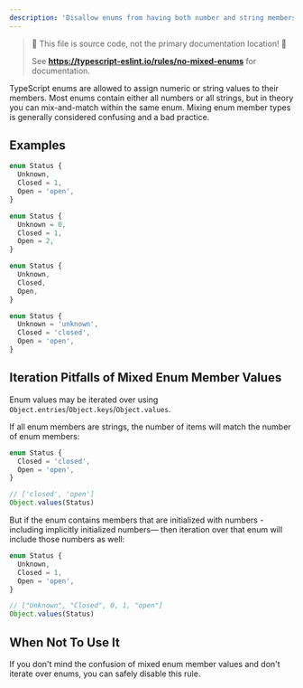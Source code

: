 ```yaml
---
description: 'Disallow enums from having both number and string members.'
---
```



> 🛑 This file is source code, not the primary documentation location! 🛑
>
> See **https://typescript-eslint.io/rules/no-mixed-enums** for documentation.

TypeScript enums are allowed to assign numeric or string values to their members.
Most enums contain either all numbers or all strings, but in theory you can mix-and-match within the same enum.
Mixing enum member types is generally considered confusing and a bad practice.

## Examples

<Tabs>
<TabItem value="❌ Incorrect">

```ts
enum Status {
  Unknown,
  Closed = 1,
  Open = 'open',
}
```

</TabItem>
<TabItem value="✅ Correct (Explicit Numbers)">

```ts
enum Status {
  Unknown = 0,
  Closed = 1,
  Open = 2,
}
```

</TabItem>
<TabItem value="✅ Correct (Implicit Numbers)">

```ts
enum Status {
  Unknown,
  Closed,
  Open,
}
```

</TabItem>
<TabItem value="✅ Correct (Strings)">

```ts
enum Status {
  Unknown = 'unknown',
  Closed = 'closed',
  Open = 'open',
}
```

</TabItem>
</Tabs>

## Iteration Pitfalls of Mixed Enum Member Values

Enum values may be iterated over using `Object.entries`/`Object.keys`/`Object.values`.

If all enum members are strings, the number of items will match the number of enum members:

```ts
enum Status {
  Closed = 'closed',
  Open = 'open',
}

// ['closed', 'open']
Object.values(Status)
```

But if the enum contains members that are initialized with numbers -including implicitly initialized numbers— then iteration over that enum will include those numbers as well:

```ts
enum Status {
  Unknown,
  Closed = 1,
  Open = 'open',
}

// ["Unknown", "Closed", 0, 1, "open"]
Object.values(Status)
```

## When Not To Use It

If you don't mind the confusion of mixed enum member values and don't iterate over enums, you can safely disable this rule.
